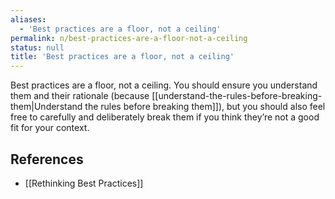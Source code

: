```yaml
---
aliases:
  - 'Best practices are a floor, not a ceiling'
permalink: n/best-practices-are-a-floor-not-a-ceiling
status: null
title: 'Best practices are a floor, not a ceiling'
---
```

Best practices are a floor, not a ceiling. You should ensure you understand them and their rationale (because [[understand-the-rules-before-breaking-them|Understand the rules before breaking them]]), but you should also feel free to carefully and deliberately break them if you think they’re not a good fit for your context.

## References

- [[Rethinking Best Practices]]
